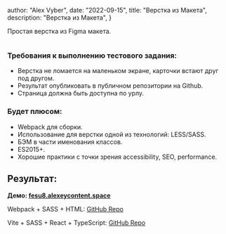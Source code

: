
  author: "Alex Vyber",
  date: "2022-09-15",
  title: "Верстка из Макета",
  description: "Верстка из Макета",
}


Простая верстка из Figma макета.

<Image src={designSystem} alt="" className="shadow-lg" />

### Требования к выполнению тестового задания:

- Верстка не ломается на маленьком экране, карточки встают друг под другом.
- Результат опубликовать в публичном репозитории на Github.
- Страница должна быть доступна по урлу.

### Будет плюсом:

- Webpack для сборки.
- Использование для верстки одной из технологий: LESS/SASS.
- БЭМ в части именования классов.
- ES2015+.
- Хорошие практики с точки зрения accessibility, SEO, performance.

## Результат:

**Демо: [fesu8.alexeycontent.space](https://fesu8.alexeycontent.space/)**

Webpack + SASS + HTML: [GitHub Repo](https://github.com/alexvyber/test-one-base)

Vite + SASS + React + TypeScript: [GitHub Repo](https://github.com/alexvyber/rest-one-react)
